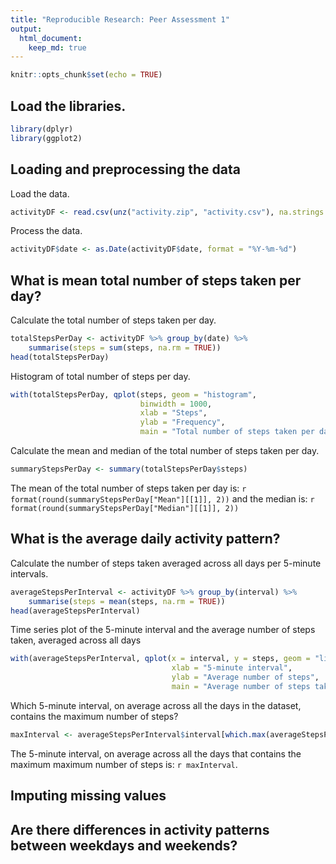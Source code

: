 ```yaml
---
title: "Reproducible Research: Peer Assessment 1"
output: 
  html_document:
    keep_md: true
---
```


```r
knitr::opts_chunk$set(echo = TRUE)
```

## Load the libraries.
```r
library(dplyr)
library(ggplot2)
```


## Loading and preprocessing the data

Load the data.

```r
activityDF <- read.csv(unz("activity.zip", "activity.csv"), na.strings = "NA")
```

Process the data.

```r
activityDF$date <- as.Date(activityDF$date, format = "%Y-%m-%d")
```

## What is mean total number of steps taken per day?

Calculate the total number of steps taken per day.

```r

totalStepsPerDay <- activityDF %>% group_by(date) %>% 
    summarise(steps = sum(steps, na.rm = TRUE))
head(totalStepsPerDay)
```

Histogram of total number of steps per day.

```r
with(totalStepsPerDay, qplot(steps, geom = "histogram",
                             binwidth = 1000,
                             xlab = "Steps",
                             ylab = "Frequency", 
                             main = "Total number of steps taken per day"))
```

Calculate the mean and median of the total number of steps taken per day.

```r
summaryStepsPerDay <- summary(totalStepsPerDay$steps)
```

The mean of the total number of steps taken per day is: 
`r format(round(summaryStepsPerDay["Mean"][[1]], 2))` and the median is:
`r format(round(summaryStepsPerDay["Median"][[1]], 2))`

## What is the average daily activity pattern?

Calculate the number of steps taken averaged across all days per 5-minute 
intervals.

```r
averageStepsPerInterval <- activityDF %>% group_by(interval) %>% 
    summarise(steps = mean(steps, na.rm = TRUE))
head(averageStepsPerInterval)
```

Time series plot of the 5-minute interval and the average number of steps taken, 
averaged across all days

```r
with(averageStepsPerInterval, qplot(x = interval, y = steps, geom = "line",
                                    xlab = "5-minute interval",
                                    ylab = "Average number of steps",
                                    main = "Average number of steps taken per 5-minute interval averaged across all days"))
```

Which 5-minute interval, on average across all the days in the dataset, contains 
the maximum number of steps?

```r
maxInterval <- averageStepsPerInterval$interval[which.max(averageStepsPerInterval$steps)]
```

The 5-minute interval, on average across all the days that contains the maximum 
maximum number of steps is: `r maxInterval`.

## Imputing missing values



## Are there differences in activity patterns between weekdays and weekends?

